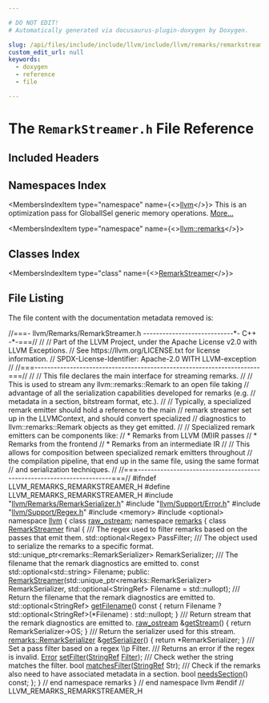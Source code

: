 ```yaml
---

# DO NOT EDIT!
# Automatically generated via docusaurus-plugin-doxygen by Doxygen.

slug: /api/files/include/include/llvm/include/llvm/remarks/remarkstreamer-h
custom_edit_url: null
keywords:
  - doxygen
  - reference
  - file

---
```





# The `RemarkStreamer.h` File Reference

<DoxygenPage pluginConfig={pluginConfig}>



## Included Headers

<IncludesList>
<IncludesListItem
  filePath="llvm/Remarks/RemarkSerializer.h"
  permalink="/docs/api/files/include/include/llvm/include/llvm/remarks/remarkserializer-h"
  isLocal="true" />
<IncludesListItem
  filePath="llvm/Support/Error.h"
  permalink="/docs/api/files/include/include/llvm/include/llvm/support/error-h"
  isLocal="true" />
<IncludesListItem
  filePath="llvm/Support/Regex.h"
  permalink="/docs/api/files/include/include/llvm/include/llvm/support/regex-h"
  isLocal="true" />
<IncludesListItem
  filePath="memory"
  permalink=""
  isLocal="false" />
<IncludesListItem
  filePath="optional"
  permalink=""
  isLocal="false" />
</IncludesList>

## Namespaces Index

<MembersIndex>

<MembersIndexItem
  type="namespace"
  name={<><a href="/docs/api/namespaces/llvm">llvm</a></>}>
This is an optimization pass for GlobalISel generic memory operations. <a href="/docs/api/namespaces/llvm/#details">More...</a>
</MembersIndexItem>

<MembersIndexItem
  type="namespace"
  name={<><a href="/docs/api/namespaces/llvm/remarks">llvm::remarks</a></>}>
</MembersIndexItem>

</MembersIndex>

## Classes Index

<MembersIndex>

<MembersIndexItem
  type="class"
  name={<><a href="/docs/api/classes/llvm/remarks/remarkstreamer">RemarkStreamer</a></>}>
</MembersIndexItem>

</MembersIndex>


## File Listing

The file content with the documentation metadata removed is:

<ProgramListing>

<Link id="l00001" /><CodeLine lineNumber="1"><Highlight kind="comment">//===- llvm/Remarks/RemarkStreamer.h ----------------------------&#42;- C++ -&#42;-===//</Highlight><Highlight kind="normal"></Highlight></CodeLine>
<Link id="l00002" /><CodeLine lineNumber="2"><Highlight kind="normal"></Highlight><Highlight kind="comment">//</Highlight><Highlight kind="normal"></Highlight></CodeLine>
<Link id="l00003" /><CodeLine lineNumber="3"><Highlight kind="normal"></Highlight><Highlight kind="comment">// Part of the LLVM Project, under the Apache License v2.0 with LLVM Exceptions.</Highlight><Highlight kind="normal"></Highlight></CodeLine>
<Link id="l00004" /><CodeLine lineNumber="4"><Highlight kind="normal"></Highlight><Highlight kind="comment">// See https://llvm.org/LICENSE.txt for license information.</Highlight><Highlight kind="normal"></Highlight></CodeLine>
<Link id="l00005" /><CodeLine lineNumber="5"><Highlight kind="normal"></Highlight><Highlight kind="comment">// SPDX-License-Identifier: Apache-2.0 WITH LLVM-exception</Highlight><Highlight kind="normal"></Highlight></CodeLine>
<Link id="l00006" /><CodeLine lineNumber="6"><Highlight kind="normal"></Highlight><Highlight kind="comment">//</Highlight><Highlight kind="normal"></Highlight></CodeLine>
<Link id="l00007" /><CodeLine lineNumber="7"><Highlight kind="normal"></Highlight><Highlight kind="comment">//===----------------------------------------------------------------------===//</Highlight><Highlight kind="normal"></Highlight></CodeLine>
<Link id="l00008" /><CodeLine lineNumber="8"><Highlight kind="normal"></Highlight><Highlight kind="comment">//</Highlight><Highlight kind="normal"></Highlight></CodeLine>
<Link id="l00009" /><CodeLine lineNumber="9"><Highlight kind="normal"></Highlight><Highlight kind="comment">// This file declares the main interface for streaming remarks.</Highlight><Highlight kind="normal"></Highlight></CodeLine>
<Link id="l00010" /><CodeLine lineNumber="10"><Highlight kind="normal"></Highlight><Highlight kind="comment">//</Highlight><Highlight kind="normal"></Highlight></CodeLine>
<Link id="l00011" /><CodeLine lineNumber="11"><Highlight kind="normal"></Highlight><Highlight kind="comment">// This is used to stream any llvm::remarks::Remark to an open file taking</Highlight><Highlight kind="normal"></Highlight></CodeLine>
<Link id="l00012" /><CodeLine lineNumber="12"><Highlight kind="normal"></Highlight><Highlight kind="comment">// advantage of all the serialization capabilities developed for remarks (e.g.</Highlight><Highlight kind="normal"></Highlight></CodeLine>
<Link id="l00013" /><CodeLine lineNumber="13"><Highlight kind="normal"></Highlight><Highlight kind="comment">// metadata in a section, bitstream format, etc.).</Highlight><Highlight kind="normal"></Highlight></CodeLine>
<Link id="l00014" /><CodeLine lineNumber="14"><Highlight kind="normal"></Highlight><Highlight kind="comment">//</Highlight><Highlight kind="normal"></Highlight></CodeLine>
<Link id="l00015" /><CodeLine lineNumber="15"><Highlight kind="normal"></Highlight><Highlight kind="comment">// Typically, a specialized remark emitter should hold a reference to the main</Highlight><Highlight kind="normal"></Highlight></CodeLine>
<Link id="l00016" /><CodeLine lineNumber="16"><Highlight kind="normal"></Highlight><Highlight kind="comment">// remark streamer set up in the LLVMContext, and should convert specialized</Highlight><Highlight kind="normal"></Highlight></CodeLine>
<Link id="l00017" /><CodeLine lineNumber="17"><Highlight kind="normal"></Highlight><Highlight kind="comment">// diagnostics to llvm::remarks::Remark objects as they get emitted.</Highlight><Highlight kind="normal"></Highlight></CodeLine>
<Link id="l00018" /><CodeLine lineNumber="18"><Highlight kind="normal"></Highlight><Highlight kind="comment">//</Highlight><Highlight kind="normal"></Highlight></CodeLine>
<Link id="l00019" /><CodeLine lineNumber="19"><Highlight kind="normal"></Highlight><Highlight kind="comment">// Specialized remark emitters can be components like:</Highlight><Highlight kind="normal"></Highlight></CodeLine>
<Link id="l00020" /><CodeLine lineNumber="20"><Highlight kind="normal"></Highlight><Highlight kind="comment">// &#42; Remarks from LLVM (M)IR passes</Highlight><Highlight kind="normal"></Highlight></CodeLine>
<Link id="l00021" /><CodeLine lineNumber="21"><Highlight kind="normal"></Highlight><Highlight kind="comment">// &#42; Remarks from the frontend</Highlight><Highlight kind="normal"></Highlight></CodeLine>
<Link id="l00022" /><CodeLine lineNumber="22"><Highlight kind="normal"></Highlight><Highlight kind="comment">// &#42; Remarks from an intermediate IR</Highlight><Highlight kind="normal"></Highlight></CodeLine>
<Link id="l00023" /><CodeLine lineNumber="23"><Highlight kind="normal"></Highlight><Highlight kind="comment">//</Highlight><Highlight kind="normal"></Highlight></CodeLine>
<Link id="l00024" /><CodeLine lineNumber="24"><Highlight kind="normal"></Highlight><Highlight kind="comment">// This allows for composition between specialized remark emitters throughout</Highlight><Highlight kind="normal"></Highlight></CodeLine>
<Link id="l00025" /><CodeLine lineNumber="25"><Highlight kind="normal"></Highlight><Highlight kind="comment">// the compilation pipeline, that end up in the same file, using the same format</Highlight><Highlight kind="normal"></Highlight></CodeLine>
<Link id="l00026" /><CodeLine lineNumber="26"><Highlight kind="normal"></Highlight><Highlight kind="comment">// and serialization techniques.</Highlight><Highlight kind="normal"></Highlight></CodeLine>
<Link id="l00027" /><CodeLine lineNumber="27"><Highlight kind="normal"></Highlight><Highlight kind="comment">//</Highlight><Highlight kind="normal"></Highlight></CodeLine>
<Link id="l00028" /><CodeLine lineNumber="28"><Highlight kind="normal"></Highlight><Highlight kind="comment">//===----------------------------------------------------------------------===//</Highlight><Highlight kind="normal"></Highlight></CodeLine>
<Link id="l00029" /><CodeLine lineNumber="29"><Highlight kind="normal"></Highlight></CodeLine>
<Link id="l00030" /><CodeLine lineNumber="30"><Highlight kind="normal"></Highlight><Highlight kind="preprocessor">#ifndef LLVM&#95;REMARKS&#95;REMARKSTREAMER&#95;H</Highlight><Highlight kind="normal"></Highlight></CodeLine>
<Link id="l00031" /><CodeLine lineNumber="31"><Highlight kind="normal"></Highlight><Highlight kind="preprocessor">#define LLVM&#95;REMARKS&#95;REMARKSTREAMER&#95;H</Highlight><Highlight kind="normal"></Highlight></CodeLine>
<Link id="l00032" /><CodeLine lineNumber="32"><Highlight kind="normal"></Highlight></CodeLine>
<Link id="l00033" /><CodeLine lineNumber="33"><Highlight kind="normal"></Highlight><Highlight kind="preprocessor">#include &quot;<a href="/docs/api/files/include/include/llvm/include/llvm/remarks/remarkserializer-h">llvm/Remarks/RemarkSerializer.h</a>&quot;</Highlight><Highlight kind="normal"></Highlight></CodeLine>
<Link id="l00034" /><CodeLine lineNumber="34"><Highlight kind="normal"></Highlight><Highlight kind="preprocessor">#include &quot;<a href="/docs/api/files/include/include/llvm/include/llvm/support/error-h">llvm/Support/Error.h</a>&quot;</Highlight><Highlight kind="normal"></Highlight></CodeLine>
<Link id="l00035" /><CodeLine lineNumber="35"><Highlight kind="normal"></Highlight><Highlight kind="preprocessor">#include &quot;<a href="/docs/api/files/include/include/llvm/include/llvm/support/regex-h">llvm/Support/Regex.h</a>&quot;</Highlight><Highlight kind="normal"></Highlight></CodeLine>
<Link id="l00036" /><CodeLine lineNumber="36"><Highlight kind="normal"></Highlight><Highlight kind="preprocessor">#include &lt;memory&gt;</Highlight><Highlight kind="normal"></Highlight></CodeLine>
<Link id="l00037" /><CodeLine lineNumber="37"><Highlight kind="normal"></Highlight><Highlight kind="preprocessor">#include &lt;optional&gt;</Highlight><Highlight kind="normal"></Highlight></CodeLine>
<Link id="l00038" /><CodeLine lineNumber="38"><Highlight kind="normal"></Highlight></CodeLine>
<Link id="l00039" /><CodeLine lineNumber="39"><Highlight kind="normal"></Highlight><Highlight kind="keyword">namespace </Highlight><Highlight kind="normal"><a href="/docs/api/namespaces/llvm">llvm</a> &#123;</Highlight></CodeLine>
<Link id="l00040" /><CodeLine lineNumber="40"><Highlight kind="normal"></Highlight></CodeLine>
<Link id="l00041" /><CodeLine lineNumber="41"><Highlight kind="normal"></Highlight><Highlight kind="keyword">class </Highlight><Highlight kind="normal"><a href="/docs/api/classes/llvm/raw-ostream">raw&#95;ostream</a>;</Highlight></CodeLine>
<Link id="l00042" /><CodeLine lineNumber="42"><Highlight kind="normal"></Highlight></CodeLine>
<Link id="l00043" /><CodeLine lineNumber="43"><Highlight kind="normal"></Highlight><Highlight kind="keyword">namespace </Highlight><Highlight kind="normal"><a href="/docs/api/namespaces/llvm/remarks">remarks</a> &#123;</Highlight></CodeLine>
<Link id="l00044" /><CodeLine lineNumber="44" lineLink="/docs/api/classes/llvm/remarks/remarkstreamer"><Highlight kind="normal"></Highlight><Highlight kind="keyword">class </Highlight><Highlight kind="normal"><a href="/docs/api/classes/llvm/remarks/remarkstreamer/#a6f86074dc309ee64587dc3658bfc8273">RemarkStreamer</a> final &#123;</Highlight><Highlight kind="comment"></Highlight></CodeLine>
<Link id="l00045" /><CodeLine lineNumber="45"><Highlight kind="comment">  /// The regex used to filter remarks based on the passes that emit them.</Highlight><Highlight kind="normal"></Highlight></CodeLine>
<Link id="l00046" /><CodeLine lineNumber="46"><Highlight kind="normal">  std::optional&lt;Regex&gt; PassFilter;</Highlight><Highlight kind="comment"></Highlight></CodeLine>
<Link id="l00047" /><CodeLine lineNumber="47"><Highlight kind="comment">  /// The object used to serialize the remarks to a specific format.</Highlight><Highlight kind="normal"></Highlight></CodeLine>
<Link id="l00048" /><CodeLine lineNumber="48"><Highlight kind="normal">  std::unique&#95;ptr&lt;remarks::RemarkSerializer&gt; RemarkSerializer;</Highlight><Highlight kind="comment"></Highlight></CodeLine>
<Link id="l00049" /><CodeLine lineNumber="49"><Highlight kind="comment">  /// The filename that the remark diagnostics are emitted to.</Highlight><Highlight kind="normal"></Highlight></CodeLine>
<Link id="l00050" /><CodeLine lineNumber="50"><Highlight kind="normal">  </Highlight><Highlight kind="keyword">const</Highlight><Highlight kind="normal"> std::optional&lt;std::string&gt; Filename;</Highlight></CodeLine>
<Link id="l00051" /><CodeLine lineNumber="51"><Highlight kind="normal"></Highlight></CodeLine>
<Link id="l00052" /><CodeLine lineNumber="52"><Highlight kind="normal"></Highlight><Highlight kind="keyword">public</Highlight><Highlight kind="normal">:</Highlight></CodeLine>
<Link id="l00053" /><CodeLine lineNumber="53"><Highlight kind="normal">  <a href="/docs/api/classes/llvm/remarks/remarkstreamer/#a6f86074dc309ee64587dc3658bfc8273">RemarkStreamer</a>(std::unique&#95;ptr&lt;remarks::RemarkSerializer&gt; RemarkSerializer,</Highlight></CodeLine>
<Link id="l00054" /><CodeLine lineNumber="54"><Highlight kind="normal">                 std::optional&lt;StringRef&gt; Filename = std::nullopt);</Highlight></CodeLine>
<Link id="l00055" /><CodeLine lineNumber="55"><Highlight kind="normal"></Highlight><Highlight kind="comment"></Highlight></CodeLine>
<Link id="l00056" /><CodeLine lineNumber="56"><Highlight kind="comment">  /// Return the filename that the remark diagnostics are emitted to.</Highlight><Highlight kind="normal"></Highlight></CodeLine>
<Link id="l00057" /><CodeLine lineNumber="57" lineLink="/docs/api/classes/llvm/remarks/remarkstreamer/#a13c419a2b2156482c3e8dafdac20d8a8"><Highlight kind="normal">  std::optional&lt;StringRef&gt; <a href="/docs/api/classes/llvm/remarks/remarkstreamer/#a13c419a2b2156482c3e8dafdac20d8a8">getFilename</a>()</Highlight><Highlight kind="keyword"> const </Highlight><Highlight kind="normal">&#123;</Highlight></CodeLine>
<Link id="l00058" /><CodeLine lineNumber="58"><Highlight kind="normal">    </Highlight><Highlight kind="keywordflow">return</Highlight><Highlight kind="normal"> Filename ? std::optional&lt;StringRef&gt;(&#42;Filename) : std::nullopt;</Highlight></CodeLine>
<Link id="l00059" /><CodeLine lineNumber="59"><Highlight kind="normal">  &#125;</Highlight><Highlight kind="comment"></Highlight></CodeLine>
<Link id="l00060" /><CodeLine lineNumber="60"><Highlight kind="comment">  /// Return stream that the remark diagnostics are emitted to.</Highlight><Highlight kind="normal"></Highlight></CodeLine>
<Link id="l00061" /><CodeLine lineNumber="61" lineLink="/docs/api/classes/llvm/remarks/remarkstreamer/#aa0babb05ddc0134c9293eebf14610b7a"><Highlight kind="normal">  <a href="/docs/api/classes/llvm/raw-ostream">raw&#95;ostream</a> &amp;<a href="/docs/api/classes/llvm/remarks/remarkstreamer/#aa0babb05ddc0134c9293eebf14610b7a">getStream</a>() &#123; </Highlight><Highlight kind="keywordflow">return</Highlight><Highlight kind="normal"> RemarkSerializer-&gt;OS; &#125;</Highlight><Highlight kind="comment"></Highlight></CodeLine>
<Link id="l00062" /><CodeLine lineNumber="62"><Highlight kind="comment">  /// Return the serializer used for this stream.</Highlight><Highlight kind="normal"></Highlight></CodeLine>
<Link id="l00063" /><CodeLine lineNumber="63" lineLink="/docs/api/classes/llvm/remarks/remarkstreamer/#a69aaf30fd94054ce939c141a327094f4"><Highlight kind="normal">  <a href="/docs/api/structs/llvm/remarks/remarkserializer">remarks::RemarkSerializer</a> &amp;<a href="/docs/api/classes/llvm/remarks/remarkstreamer/#a69aaf30fd94054ce939c141a327094f4">getSerializer</a>() &#123; </Highlight><Highlight kind="keywordflow">return</Highlight><Highlight kind="normal"> &#42;RemarkSerializer; &#125;</Highlight><Highlight kind="comment"></Highlight></CodeLine>
<Link id="l00064" /><CodeLine lineNumber="64"><Highlight kind="comment">  /// Set a pass filter based on a regex \\p Filter.</Highlight></CodeLine>
<Link id="l00065" /><CodeLine lineNumber="65"><Highlight kind="comment">  /// Returns an error if the regex is invalid.</Highlight><Highlight kind="normal"></Highlight></CodeLine>
<Link id="l00066" /><CodeLine lineNumber="66"><Highlight kind="normal">  <a href="/docs/api/classes/llvm/error">Error</a> <a href="/docs/api/classes/llvm/remarks/remarkstreamer/#a1fb29ff297a87c4e95d366750079f525">setFilter</a>(<a href="/docs/api/classes/llvm/stringref">StringRef</a> <a href="/docs/api/namespaces/llvm/#aaee5189b9c4db9ad666a88abaf1ee0c4ad7778d0c64b6ba21494c97f77a66885a">Filter</a>);</Highlight><Highlight kind="comment"></Highlight></CodeLine>
<Link id="l00067" /><CodeLine lineNumber="67"><Highlight kind="comment">  /// Check wether the string matches the filter.</Highlight><Highlight kind="normal"></Highlight></CodeLine>
<Link id="l00068" /><CodeLine lineNumber="68"><Highlight kind="normal">  </Highlight><Highlight kind="keywordtype">bool</Highlight><Highlight kind="normal"> <a href="/docs/api/classes/llvm/remarks/remarkstreamer/#a9ee23ff9437827d7926a120560a6b363">matchesFilter</a>(<a href="/docs/api/classes/llvm/stringref">StringRef</a> Str);</Highlight><Highlight kind="comment"></Highlight></CodeLine>
<Link id="l00069" /><CodeLine lineNumber="69"><Highlight kind="comment">  /// Check if the remarks also need to have associated metadata in a section.</Highlight><Highlight kind="normal"></Highlight></CodeLine>
<Link id="l00070" /><CodeLine lineNumber="70"><Highlight kind="normal">  </Highlight><Highlight kind="keywordtype">bool</Highlight><Highlight kind="normal"> <a href="/docs/api/classes/llvm/remarks/remarkstreamer/#a38f30618bb9d98cdc216018182ec1a22">needsSection</a>() </Highlight><Highlight kind="keyword">const</Highlight><Highlight kind="normal">;</Highlight></CodeLine>
<Link id="l00071" /><CodeLine lineNumber="71"><Highlight kind="normal">&#125;;</Highlight></CodeLine>
<Link id="l00072" /><CodeLine lineNumber="72"><Highlight kind="normal">&#125; </Highlight><Highlight kind="comment">// end namespace remarks</Highlight><Highlight kind="normal"></Highlight></CodeLine>
<Link id="l00073" /><CodeLine lineNumber="73"><Highlight kind="normal">&#125; </Highlight><Highlight kind="comment">// end namespace llvm</Highlight><Highlight kind="normal"></Highlight></CodeLine>
<Link id="l00074" /><CodeLine lineNumber="74"><Highlight kind="normal"></Highlight></CodeLine>
<Link id="l00075" /><CodeLine lineNumber="75"><Highlight kind="normal"></Highlight><Highlight kind="preprocessor">#endif </Highlight><Highlight kind="comment">// LLVM&#95;REMARKS&#95;REMARKSTREAMER&#95;H</Highlight><Highlight kind="normal"></Highlight></CodeLine>

</ProgramListing>


</DoxygenPage>
